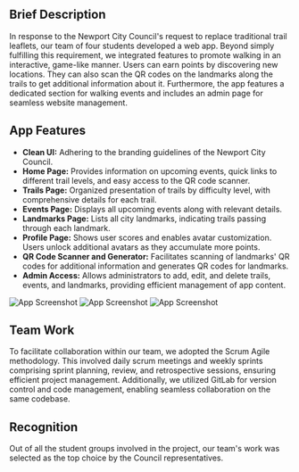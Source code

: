 ## Brief Description

In response to the Newport City Council's request to replace traditional trail leaflets, our team of four students developed a web app. Beyond simply fulfilling this requirement, we integrated features to promote walking in an interactive, game-like manner. Users can earn points by discovering new locations. They can also scan the QR codes on the landmarks along the trails to get additional information about it. Furthermore, the app features a dedicated section for walking events and includes an admin page for seamless website management.

## App Features

- **Clean UI:** Adhering to the branding guidelines of the Newport City Council.
- **Home Page:** Provides information on upcoming events, quick links to different trail levels, and easy access to the QR code scanner.
- **Trails Page:** Organized presentation of trails by difficulty level, with comprehensive details for each trail.
- **Events Page:** Displays all upcoming events along with relevant details.
- **Landmarks Page:** Lists all city landmarks, indicating trails passing through each landmark.
- **Profile Page:** Shows user scores and enables avatar customization. Users unlock additional avatars as they accumulate more points.
- **QR Code Scanner and Generator:** Facilitates scanning of landmarks' QR codes for additional information and generates QR codes for landmarks.
- **Admin Access:** Allows administrators to add, edit, and delete trails, events, and landmarks, providing efficient management of app content.

![App Screenshot](/data/projects/mdx/img/interactive-trail-screenshot-1.png)
![App Screenshot](/data/projects/mdx/img/interactive-trail-screenshot-2.png)
![App Screenshot](/data/projects/mdx/img/interactive-trail-screenshot-3.png)

## Team Work

To facilitate collaboration within our team, we adopted the Scrum Agile methodology. This involved daily scrum meetings and weekly sprints comprising sprint planning, review, and retrospective sessions, ensuring efficient project management. Additionally, we utilized GitLab for version control and code management, enabling seamless collaboration on the same codebase.

## Recognition

Out of all the student groups involved in the project, our team's work was selected as the top choice by the Council representatives.
